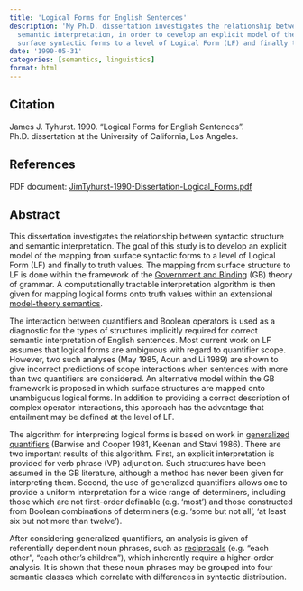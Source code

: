 ```yaml
---
title: 'Logical Forms for English Sentences'
description: 'My Ph.D. dissertation investigates the relationship between syntactic structure and
  semantic interpretation, in order to develop an explicit model of the mapping from
  surface syntactic forms to a level of Logical Form (LF) and finally to truth values.'
date: '1990-05-31'
categories: [semantics, linguistics]
format: html
---
```


## Citation

James J. Tyhurst. 1990.
"Logical Forms for English Sentences".
Ph.D. dissertation at the University of California, Los Angeles.

## References

PDF document: [JimTyhurst-1990-Dissertation-Logical_Forms.pdf](./JimTyhurst-1990-Dissertation-Logical_Forms.pdf)

## Abstract

This dissertation investigates the relationship between syntactic structure
and semantic interpretation. The goal of this study is to develop an explicit
model of the mapping from surface syntactic forms to a level of Logical Form
(LF) and finally to truth values. The mapping from surface structure to LF is
done within the framework of the
[Government and Binding](https://en.wikipedia.org/wiki/Government_and_binding_theory) (GB) 
theory of grammar. A computationally tractable interpretation algorithm is then 
given for mapping logical forms onto truth values within an extensional
[model-theory semantics](https://plato.stanford.edu/entries/model-theory/).

The interaction between quantifiers and Boolean operators is used as a
diagnostic for the types of structures implicitly required for correct
semantic interpretation of English sentences. Most current work on LF assumes
that logical forms are ambiguous with regard to quantifier scope. However,
two such analyses (May 1985, Aoun and Li 1989) are shown to give incorrect
predictions of scope interactions when sentences with more than two
quantifiers are considered. An alternative model within the GB framework is
proposed in which surface structures are mapped onto unambiguous logical
forms. In addition to providing a correct description of complex operator
interactions, this approach has the advantage that entailment may be defined
at the level of LF.

The algorithm for interpreting logical forms is based on work in
[generalized quantifiers](https://plato.stanford.edu/entries/generalized-quantifiers/) 
(Barwise and Cooper 1981, Keenan and Stavi 1986). There are two
important results of this algorithm. First, an explicit interpretation is
provided for verb phrase (VP) adjunction. Such structures have been assumed
in the GB literature, although a method has never been given for interpreting
them. Second, the use of generalized quantifiers allows one to provide a
uniform interpretation for a wide range of determiners, including those which
are not first-order definable (e.g. 'most') and those constructed from
Boolean combinations of determiners (e.g. 'some but not all', 'at least six
but not more than twelve').

After considering generalized quantifiers, an analysis is given of
referentially dependent noun phrases,
such as [reciprocals](https://en.wikipedia.org/wiki/Reciprocal_pronoun) (e.g. "each other", "each other's children"), 
which inherently require a higher-order analysis. 
It is shown that these noun phrases may be grouped into four
semantic classes which correlate with differences in syntactic distribution.
